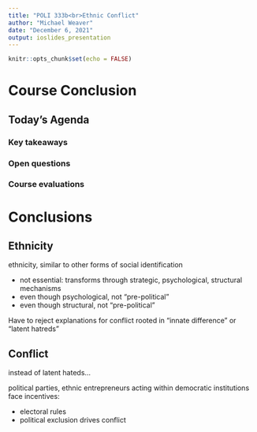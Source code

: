 ```yaml
---
title: "POLI 333b<br>Ethnic Conflict"
author: "Michael Weaver"
date: "December 6, 2021"
output: ioslides_presentation
---
```


```r
knitr::opts_chunk$set(echo = FALSE)
```

# Course Conclusion

## Today's Agenda

### Key takeaways

### Open questions

### Course evaluations

# Conclusions

## Ethnicity

ethnicity, similar to other forms of social identification

- not essential: transforms through strategic, psychological, structural mechanisms
- even though psychological, not "pre-political"
- even though structural, not "pre-political"

Have to reject explanations for conflict rooted in "innate difference" or "latent hatreds"

## Conflict

instead of latent hateds...

political parties, ethnic entrepreneurs acting within democratic institutions face incentives:

- electoral rules
- political exclusion drives conflict


## 


